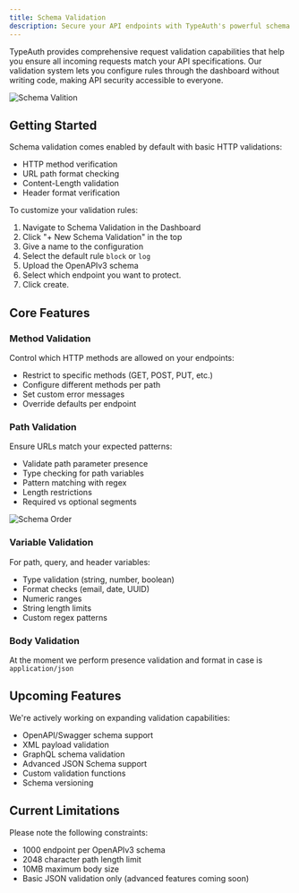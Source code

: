 ```yaml
---
title: Schema Validation
description: Secure your API endpoints with TypeAuth's powerful schema validation. Configure method checks, path validation, and payload verification through an intuitive dashboard interface.
---
```


TypeAuth provides comprehensive request validation capabilities that help you ensure all incoming requests match your API specifications. Our validation system lets you configure rules through the dashboard without writing code, making API security accessible to everyone.

![Schema Valition](/images/schema_val.png)

## Getting Started

Schema validation comes enabled by default with basic HTTP validations:

- HTTP method verification
- URL path format checking
- Content-Length validation
- Header format verification

To customize your validation rules:

1. Navigate to Schema Validation in the Dashboard
2. Click "+ New Schema Validation" in the top
3. Give a name to the configuration
4. Select the default rule `block` or `log`
5. Upload the OpenAPIv3 schema
6. Select which endpoint you want to protect.
7. Click create.

## Core Features

### Method Validation

Control which HTTP methods are allowed on your endpoints:

- Restrict to specific methods (GET, POST, PUT, etc.)
- Configure different methods per path
- Set custom error messages
- Override defaults per endpoint

### Path Validation

Ensure URLs match your expected patterns:

- Validate path parameter presence
- Type checking for path variables
- Pattern matching with regex
- Length restrictions
- Required vs optional segments

![Schema Order](/images/schema_order.png)

### Variable Validation

For path, query, and header variables:

- Type validation (string, number, boolean)
- Format checks (email, date, UUID)
- Numeric ranges
- String length limits
- Custom regex patterns

### Body Validation

At the moment we perform presence validation and format in case is `application/json`


## Upcoming Features

We're actively working on expanding validation capabilities:

- OpenAPI/Swagger schema support
- XML payload validation
- GraphQL schema validation
- Advanced JSON Schema support
- Custom validation functions
- Schema versioning

## Current Limitations

Please note the following constraints:

- 1000 endpoint per OpenAPIv3 schema
- 2048 character path length limit
- 10MB maximum body size
- Basic JSON validation only (advanced features coming soon)
